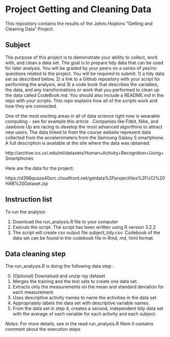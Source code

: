 # Project Getting and Cleaning Data

This repository contains the results of the Johns Hopkins "Getting and Cleaning Data" Project. 

## Subject

The purpose of this project is to demonstrate your ability to collect, work with, and clean a data set. The goal is to prepare tidy data that can be used for later analysis. You will be graded by your peers on a series of yes/no questions related to the project. You will be required to submit: 1) a tidy data set as described below, 2) a link to a Github repository with your script for performing the analysis, and 3) a code book that describes the variables, the data, and any transformations or work that you performed to clean up the data called CodeBook.md. You should also include a README.md in the repo with your scripts. This repo explains how all of the scripts work and how they are connected.  

One of the most exciting areas in all of data science right now is wearable computing - see for example this article . Companies like Fitbit, Nike, and Jawbone Up are racing to develop the most advanced algorithms to attract new users. The data linked to from the course website represent data collected from the accelerometers from the Samsung Galaxy S smartphone. A full description is available at the site where the data was obtained: 

http://archive.ics.uci.edu/ml/datasets/Human+Activity+Recognition+Using+Smartphones 

Here are the data for the project: 

https://d396qusza40orc.cloudfront.net/getdata%2Fprojectfiles%2FUCI%20HAR%20Dataset.zip 

## Instruction list

To run the analysis:  
  
  1. Download the run_analysis.R file to your computer  
  2. Execute the script. The script has been written using R version 3.2.2  
  3. The script will create csv output file subject_tidy.csv. Codebook of the data set can be found in the codebook file in Rmd, md, html format.
    
    
## Data cleaning step
 
The run_analysis.R is doing the following data step :

 0. (Optional) Downaload and unzip rqy dataset
 1. Merges the training and the test sets to create one data set.  
 2. Extracts only the measurements on the mean and standard deviation for each measurement.  
 3. Uses descriptive activity names to name the activities in the data set  
 4. Appropriately labels the data set with descriptive variable names.  
 5. From the data set in step 4, creates a second, independent tidy data set with the average of each variable for each activity and each subject.  

 *Notes:* For more details, see in the read run_analysis.R filem it contains comment about the execution steps